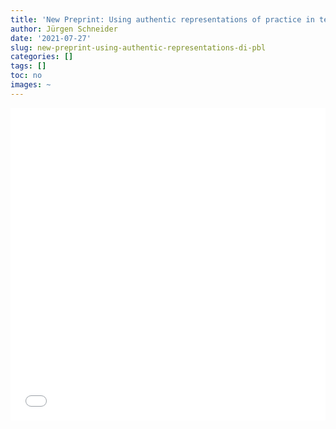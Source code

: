 ```yaml
---
title: 'New Preprint: Using authentic representations of practice in teacher education'
author: Jürgen Schneider
date: '2021-07-27'
slug: new-preprint-using-authentic-representations-di-pbl
categories: []
tags: []
toc: no
images: ~
---
```


![](../../../../img/di-pbl_analyze.pdf){width=100% height=500px}